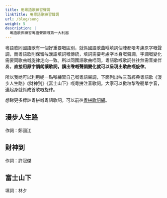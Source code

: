 ```yaml
---
title: 用粵語歌練習聲調
linkTitle: 用粵語歌練習聲調
url: /blog/song
weight: 5
description: |
  粵語歌係練習粵語聲調嘅第一大利器
---
```



粵語歌同國語歌有一個好重要嘅區別，就係國語歌曲喺填詞個陣都唔考慮原字嘅聲調，而粵語歌則保留咗漢語填詞嘅傳統，填詞需要考慮字本身嘅聲調，字調嘅變化需要同歌曲嘅旋律走向一致。所以同國語歌曲唔同，粵語歌嘅歌詞往往無需音樂伴奏，**直接用原字調朗讀歌詞，讀出嚟嘅聲調變化就可以呈現出歌曲嘅旋律**。

所以我哋可以利用呢一點嚟練習自己嘅粵語聲調，下面列出咗三首經典粵語歌《漫步人生路》《財神到》《富士山下》嘅粵拼注音歌詞。大家可以撳粒掣嚟聽單字音，連起身就係成首歌嘅旋律。

想睇更多標註粵拼嘅粵語歌詞，可以前往[粵拼歌詞網](https://jyut6.com/)。

## 漫步人生路

作詞：鄭國江

<SampleText client:idle sample="maanboujansanglou" />

## 財神到

作詞：許冠傑

<SampleText client:idle sample="coisandou" />

## 富士山下

填詞：林夕

<SampleText client:idle sample="fusisaanhaa" />
